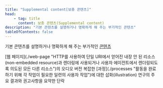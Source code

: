 ```yaml
---
title: "Supplemental content[보충 콘텐츠]"
head:
    - tag: title
      content: 보충 콘텐츠(Supplemental content)
description: "기본 콘텐츠를 설명하거나 명확하게 해 주는 부가적인 콘텐츠"
tableOfContents: false
---
```


<Badge text="WCAG2" variant="note" size="large" /> 기본 콘텐츠를 설명하거나 명확하게 해 주는 부가적인 [콘텐츠](./content "콘텐츠의 구조, 표현 및 상호 작용을 정의하는 코드나 마크업을 포함하여 사용자 에이전트를 통해 사용자에게 전달되는 정보 및 감각 경험")


<Card title="예제 1" icon="open-book">
[웹 페이지](./web-page "HTTP를 사용하여 단일 URI에서 얻어진 내장 안 된 리소스(non-embedded resource)과 렌더링에 사용되거나 사용자 에이전트에서 렌더링되도록 의도된 모든 다른 리소스")의 오디오 버전
</Card>
<Card title="예제 2" icon="open-book">
복잡한 [과정](./processes "활동을 완료하기 위해 각 작업이 필요한 일련의 사용자 작업")에 대한 삽화(illustration)
</Card>
<Card title="예제 3" icon="open-book">
연구의 주요 결과와 권고사항을 요약한 단락
</Card>
